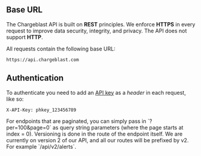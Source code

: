 ## Base URL

The Chargeblast API is built on **REST** principles. We enforce **HTTPS** in every request to improve data security, integrity, and privacy. The API does not support **HTTP**.

All requests contain the following base URL:

```
https://api.chargeblast.com
```

## Authentication

To authenticate you need to add an [API key](https://app.chargeblast.com/settings/developer) as a _header_ in each request, like so:

```
X-API-Key: phkey_123456789
```

<AccordionGroup>
<Accordion title="How does pagination work?">
  For endpoints that are paginated, you can simply pass in `?per=100&page=0` as
  query string parameters (where the page starts at index = 0).
</Accordion>
<Accordion title="How do you handle versioning?">
  Versioning is done in the route of the endpoint itself. We are currently on
  version 2 of our API, and all our routes will be prefixed by v2. For example
  `/api/v2/alerts`.
</Accordion>

</AccordionGroup>
